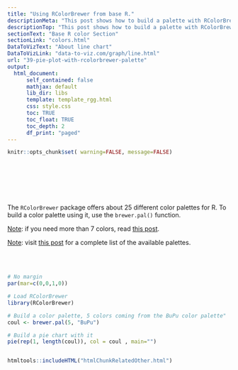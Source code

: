 ```yaml
---
title: "Using RColorBrewer from base R."
descriptionMeta: "This post shows how to build a palette with RColorBrewer and use it in a base R chart."
descriptionTop: "This post shows how to build a palette with RColorBrewer and use it in a base R chart."
sectionText: "Base R color Section"
sectionLink: "colors.html"
DataToVizText: "About line chart"
DataToVizLink: "data-to-viz.com/graph/line.html"
url: "39-pie-plot-with-rcolorbrewer-palette"
output:
  html_document:
      self_contained: false    
      mathjax: default
      lib_dir: libs
      template: template_rgg.html
      css: style.css
      toc: TRUE
      toc_float: TRUE
      toc_depth: 2
      df_print: "paged"
---
```



```r
knitr::opts_chunk$set( warning=FALSE, message=FALSE)
```

<div class="container" style="padding-top: 80px">



<div class = "row">

<div class = "col-md-6  col-sm-12 align-self-center">

The `RColorBrewer` package offers about 25 different color palettes for R. To build a color palette using it, use the `brewer.pal()` function.

<u>Note</u>: if you need more than 7 colors, read [this post](40-rcolorbrewer-get-a-longer-palette).

<u>Note</u>: visit [this post](38-rcolorbrewers-palettes.html) for a complete list of the available palettes.

</div>

<br><br>

<div class = "col-md-6  col-sm-12">

```r
# No margin
par(mar=c(0,0,1,0))

# Load RColorBrewer
library(RColorBrewer)

# Build a color palette, 5 colors coming from the BuPu color palette"
coul <- brewer.pal(5, "BuPu") 

# Build a pie chart with it
pie(rep(1, length(coul)), col = coul , main="") 
```

</div>
</div>


```r
```




<!-- Close container -->
</div>




```r
htmltools::includeHTML("htmlChunkRelatedOther.html")
```
